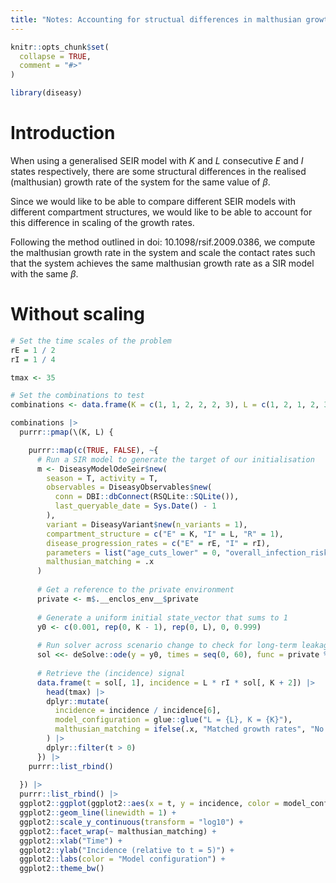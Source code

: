 ```yaml
---
title: "Notes: Accounting for structual differences in malthusian growth rates"
---
```


```r
knitr::opts_chunk$set(
  collapse = TRUE,
  comment = "#>"
)
```

```r
library(diseasy)
```

# Introduction
When using a generalised SEIR model with $K$ and $L$ consecutive $E$ and $I$ states respectively, there are some
structural differences in the realised (malthusian) growth rate of the system for the same value of $\beta$.

Since we would like to be able to compare different SEIR models with different compartment structures,
we would like to be able to account for this difference in scaling of the growth rates.

Following the method outlined in doi: 10.1098/rsif.2009.0386, we compute the malthusian growth rate in the system
and scale the contact rates such that the system achieves the same malthusian growth rate as a SIR model with the
same $\beta$.



# Without scaling
```r
# Set the time scales of the problem
rE = 1 / 2
rI = 1 / 4

tmax <- 35

# Set the combinations to test
combinations <- data.frame(K = c(1, 1, 2, 2, 2, 3), L = c(1, 2, 1, 2, 3, 3))

```

```r
combinations |>
  purrr::pmap(\(K, L) {

    purrr::map(c(TRUE, FALSE), ~{
      # Run a SIR model to generate the target of our initialisation
      m <- DiseasyModelOdeSeir$new(
        season = T, activity = T,
        observables = DiseasyObservables$new(
          conn = DBI::dbConnect(RSQLite::SQLite()),
          last_queryable_date = Sys.Date() - 1
        ),
        variant = DiseasyVariant$new(n_variants = 1),
        compartment_structure = c("E" = K, "I" = L, "R" = 1),
        disease_progression_rates = c("E" = rE, "I" = rI),
        parameters = list("age_cuts_lower" = 0, "overall_infection_risk" = 0.6),
        malthusian_matching = .x
      )
    
      # Get a reference to the private environment
      private <- m$.__enclos_env__$private
    
      # Generate a uniform initial state_vector that sums to 1
      y0 <- c(0.001, rep(0, K - 1), rep(0, L), 0, 0.999)
    
      # Run solver across scenario change to check for long-term leakage
      sol <<- deSolve::ode(y = y0, times = seq(0, 60), func = private %.% rhs, parms = NULL)
    
      # Retrieve the (incidence) signal
      data.frame(t = sol[, 1], incidence = L * rI * sol[, K + 2]) |>
        head(tmax) |>
        dplyr::mutate(
          incidence = incidence / incidence[6],
          model_configuration = glue::glue("L = {L}, K = {K}"),
          malthusian_matching = ifelse(.x, "Matched growth rates", "No matching")
        ) |>
        dplyr::filter(t > 0)
      }) |>
    purrr::list_rbind()
    
  }) |>
  purrr::list_rbind() |>
  ggplot2::ggplot(ggplot2::aes(x = t, y = incidence, color = model_configuration)) +
  ggplot2::geom_line(linewidth = 1) +
  ggplot2::scale_y_continuous(transform = "log10") +
  ggplot2::facet_wrap(~ malthusian_matching) +
  ggplot2::xlab("Time") +
  ggplot2::ylab("Incidence (relative to t = 5)") +
  ggplot2::labs(color = "Model configuration") +
  ggplot2::theme_bw()
```
